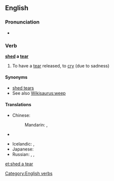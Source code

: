 ==English==

===Pronunciation===
* {{IPA|/ˈʃɛdəˈtɪə/}}

===Verb===
'''[[shed]] a [[tear]]'''

# {{idiomatic}} To have a [[tear]] released, to [[cry]] (due to sadness)

====Synonyms====
* [[shed tears]]
* See also [[Wikisaurus:weep]]

====Translations====
{{trans-top|to cry}}
* Chinese: 
*: Mandarin: {{t|cmn|流淚|sc=Hani}}, {{t|cmn|流泪|tr=liúlèi|sc=Hani}}
* {{trreq|Finnish}}
{{trans-mid}}
* Icelandic: {{t-|is|fella tár}}, {{t+|is|tárast}}
* Japanese: {{t|ja|涙を流す|tr=なみだをながす, namida o nagasu|sc=Jpan}}
* Russian: {{t|ru|прослезиться|tr=proslezítʹsja|sc=Cyrl}} {{pf.}}, {{t-SOP|ru|[[лить]] [[слеза|слёзы]]|tr=litʹ sljózy}} {{impf}}, {{t-SOP|ru|[[проливать]] [[слеза|слёзы]]|tr=prolivátʹ sljózy}} {{impf}}
{{trans-bottom}}

[[Category:English verbs]]

[[et:shed a tear]]